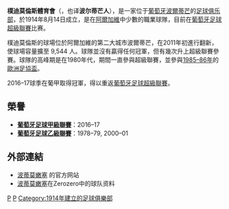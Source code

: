 {{noteTA
|G1=uefa
|G2=足球
|G3=葡超
|1=zh-hans:波蒂莫嫩塞;zh-hk:樸迪莫倫斯;zh-tw:波蒂莫嫩塞;
}}
{{Football club infobox
| clubname   = 樸迪莫倫斯<br /> ''Portimonense''
| image      = 
| fullname   = 樸迪莫倫斯體育會
| nickname   = 
| founded    = 1914年
| city       = [[波爾蒂芒|波爾蒂芒]]
| ground     = {{le|Estádio Municipal de Portimão||波爾蒂芒市球場}}
| capacity   = 9,544
| chairman   = 费尔南多·罗查<br>（Fernando Rocha）
| manager    = {{le|保罗·塞尔希奥·本托·布里托|Paulo Sérgio Bento Brito|保罗·塞尔希奥}}
| league     = [[葡萄牙足球超級聯賽|葡萄牙足球超級聯賽]]
| season     = 2021–22
| position   = 葡超，第 13 位
| website    = http://www.portimonense.pt
| pattern_la1=_portimonense1617h|pattern_b1=_portimonense1920h|pattern_ra1=_portimonense1617h
| leftarm1=ffffff|body1=000000|rightarm1=ffffff|shorts1=000000|socks1=ffffff
| pattern_la2=_portimonense1920a|pattern_b2=_portimonense1920a|pattern_ra2=_portimonense1920a|pattern_sh2=_portimonense1920a 
| leftarm2=FFE303|body2=FFE303|rightarm2=FFE303|shorts2=ffffff|socks2=FF6600
}}

'''樸迪莫倫斯體育會'''（{{lang-pt|Portimonense Sporting Clube}}，也译'''波尔蒂芒人'''），是一家位于[[葡萄牙|葡萄牙]][[波爾蒂芒|波爾蒂芒]]的[[足球俱乐部|足球俱乐部]]，於1914年8月14日成立，是在[[阿爾加維|阿爾加維]]中少數的職業球隊，目前在[[葡萄牙足球超級聯賽|葡萄牙足球超級聯賽]]比赛。

樸迪莫倫斯的球場位於阿爾加維的第二大城市波爾蒂芒，在2011年初進行翻新，使球場容量擴至 9,544 人。球隊並沒有贏得任何冠軍，但有幾次升上超級聯賽參賽。球隊的高峰期是在1980年代，期間一直參與超級聯賽，並參與[[1985–86年歐洲足協盃|1985–86年]]的[[歐洲足協盃|歐洲足協盃]]。

2016–17球季在葡甲取得冠軍，得以重返[[葡萄牙足球超級聯賽|葡萄牙足球超級聯賽]]。

==榮譽==
*'''[[葡萄牙足球甲級聯賽|葡萄牙足球甲級聯賽]]'''：2016–17
*'''[[葡萄牙足球乙級聯賽|葡萄牙足球乙級聯賽]]'''：1978–79, 2000–01

== 外部連結 ==
*[http://www.portimonense.pt/ 波蒂莫嫩塞] {{Wayback|url=http://www.portimonense.pt/ |date=20160722144825 }}的官方网站 {{pt icon}}
*[http://www.footballzz.co.uk/equipa.php?id=33&search=2&search_string=Portimonense&menu=esc 波蒂莫嫩塞]在Zerozero中的球队资料{{Dead link|date=2018年9月 |bot=InternetArchiveBot |fix-attempted=yes }}


{{葡萄牙超級足球聯賽}}
[[Category:葡萄牙足球俱樂部|P]]
[[Category:阿尔加维大区|P]]
[[Category:1914年建立的足球俱樂部|Category:1914年建立的足球俱樂部]]